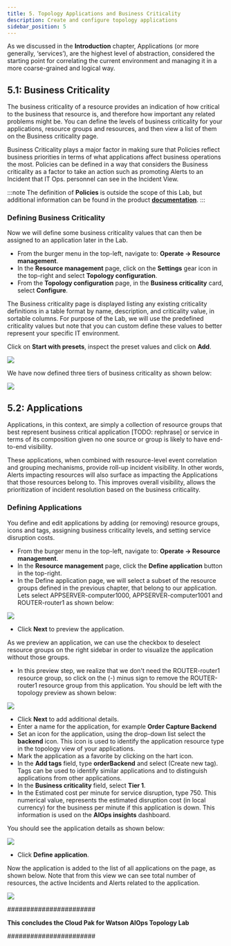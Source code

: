 ```yaml
---
title: 5. Topology Applications and Business Criticality
description: Create and configure topology applications
sidebar_position: 5
---
```



As we discussed in the **Introduction** chapter, Applications (or more generally, ‘services’), 
are the highest level of abstraction, considered the starting point for correlating the 
current environment and managing it in a more coarse-grained and logical way. 


## 5.1: Business Criticality

The business criticality of a resource provides an indication of how critical to the business
that resource is, and therefore how important any related problems might be. You can define the levels 
of business criticality for your applications, resource groups and resources, 
and then view a list of them on the Business criticality page.

Business Criticality plays a major factor in making sure that Policies reflect business priorities in terms
of what applications affect business operations the most. 
Policies can be defined in a way that considers the Business criticality as a factor to take an action
such as promoting Alerts to an Incident that IT Ops. personnel can see in the Incident View. 

:::note
The definition of **Policies** is outside the scope of this Lab, but additional information can be found in the product 
[**documentation**](https://www.ibm.com/docs/en/cloud-paks/cloud-pak-watson-aiops/4.1.0?topic=policies-creating).
:::


### Defining Business Criticality

Now we will define some business criticality values that can then be assigned to an application later in the Lab.

* From the burger menu in the top-left, navigate to: **Operate → Resource management**.
* In the **Resource management** page, click on the **Settings** gear icon in the top-right and select 
**Topology configuration**. 
* From the **Topology configuration** page, in the **Business criticality** card, select **Configure**. 

The Business criticality page is displayed listing any existing criticality definitions in a table format
by name, description, and criticality value, in sortable columns. For purpose of the Lab, we will use 
the predefined criticality values but note that you can custom define these values to better represent 
your specific IT environment. 

Click on **Start with presets**, inspect the preset values and click on **Add**. 

![](images/preset.png)

We have now defined three tiers of business criticality as shown below:

![](images/preset-values.png)





## 5.2: Applications


Applications, in this context, are simply a collection of resource groups that best represent business critical
application [TODO: rephrase] or service in terms of its composition given no one source or group 
is likely to have end-to-end visibility.

These applications, when combined with resource-level event correlation and grouping mechanisms, 
provide roll-up incident visibility. In other words, Alerts impacting resources will also surface
as impacting the Applications that those resources belong to. This improves overall visibility, 
allows the prioritization of incident resolution based on the business criticality.



### Defining Applications

You define and edit applications by adding (or removing) resource groups, icons and tags, 
assigning business criticality levels, and setting service disruption costs.


* From the burger menu in the top-left, navigate to: **Operate → Resource management**.
* In the **Resource management** page, click the **Define application** button in the top-right. 
* In the Define application page, we will select a subset of the resource groups defined in the previous 
chapter, that belong to our application. Lets select APPSERVER-computer1000, APPSERVER-computer1001 and 
ROUTER-router1 as shown below: 

![](images/select-resource-groups.png)

* Click **Next** to preview the application. 

As we preview an application, we can use the checkbox to deselect resource groups on the right sidebar
in order to visualize the application without those groups. 

* In this preview step, we realize that we don't need the ROUTER-router1 resource group, so click on the (-) minus sign to remove
the ROUTER-router1 resource group from this application. You should be left with the topology preview as
shown below:

![](images/topology-preview.png)




* Click **Next** to add additional details.
* Enter a name for the application, for example **Order Capture Backend**
* Set an icon for the application, using the drop-down list select the **backend** icon. This icon is used to identify the application 
resource type in the topology view of your applications.
* Mark the application as a favorite by clicking on the hart icon. 
* In the **Add tags** field, type **orderBackend** and select (Create new tag). Tags can be used to 
identify similar applications and to distinguish applications from other applications.
* In the **Business criticality** field, select **Tier 1**.
* In the Estimated cost per minute for service disruption, type 750. This numerical value, represents the 
estimated disruption cost (in local currency) for the business per minute if this application is down. 
This information is used on the **AIOps insights** dashboard.

You should see the application details as shown below: 

![](images/details.png)

* Click **Define application**. 

Now the application is added to the list of all applications on the page, as shown below. Note that from this 
view we can see total number of resources, the active Incidents and Alerts related to the application.

![](images/app-defined.png) 


#######################

**This concludes the Cloud Pak for Watson AIOps Topology Lab**

#######################





